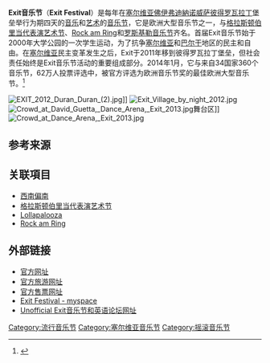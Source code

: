 {{infobox music festival |
  | music_festival_name = Exit音乐节
  | image = [[File:Exit_logo.png|File:Exit logo.png]]
  | location = [[塞尔维亚|塞尔维亚]][[佛伊弗迪納|佛伊弗迪納]][[诺威萨|诺威萨]][[彼得罗瓦拉丁|彼得罗瓦拉丁]]堡垒
  | years_active= 2000{{ndash}}至今
  | founders= Dušan Kovačević、Bojan Bošković、Ivan Milivojev
  | dates = 7月份第二个周四开始为期四天
  | genre = [[音乐节|音乐节]]、[[摇滚|摇滚]]、[[另类摇滚|另类摇滚]]、[[迷幻摇滚|迷幻摇滚]]、[[朋克摇滚|朋克摇滚]]、[[重金属音乐|重金属音乐]]、[[流行音乐|流行音乐]]、[[流行电音|流行电音]]、[[电子舞曲|电子舞曲]]、[[鼓打貝斯|鼓打貝斯]]、[[雷鬼|雷鬼]]、[[嘻哈|嘻哈]]、[[独立音乐|独立音乐]]、[[世界音乐|世界音乐]]、[[电子音乐|电子音乐]]
  | website = [http://www.exitfest.org/ www.exitfest.org]
}}

'''Exit音乐节'''（'''Exit Festival'''）是每年在[[塞尔维亚|塞尔维亚]][[佛伊弗迪納|佛伊弗迪納]][[诺威萨|诺威萨]][[彼得罗瓦拉丁|彼得罗瓦拉丁]]堡垒举行为期四天的[[音乐|音乐]]和[[艺术|艺术]]的[[音乐节|音乐节]]，它是欧洲大型音乐节之一，与[[格拉斯顿伯里当代表演艺术节|格拉斯顿伯里当代表演艺术节]]、[[Rock_am_Ring|Rock am Ring]]和[[罗斯基勒音乐节|罗斯基勒音乐节]]齐名。首届Exit音乐节始于2000年大学公园的一次学生运动，为了抗争[[塞尔维亚|塞尔维亚]]和[[巴尔干|巴尔干]]地区的民主和自由。在[[塞尔维亚|塞尔维亚]]民主变革发生之后，Exit于2011年移到彼得罗瓦拉丁堡垒，但社会责任始终是Exit音乐节活动的重要组成部分。2014年1月，它与来自34国家360个音乐节，62万人投票评选中，被官方评选为欧洲音乐节奖的最佳欧洲大型音乐节。<ref name=bmfa1>{{cite web|title=The winners of the 5th annual European Festival Awards|url=http://eu.festivalawards.com/latest/and-the-winners-are-3/|accessdate=16 January 2014|deadurl=yes|archiveurl=https://web.archive.org/web/20141007141112/http://eu.festivalawards.com/latest/and-the-winners-are-3/|archivedate=2014年10月7日}}</ref>


[[File:EXIT_2012_Duran_Duran_(2).jpg|thumb]]]]
[[File:Exit_Village_by_night_2012.jpg|thumb]]
[[File:Crowd_at_David_Guetta,_Dance_Arena,_Exit_2013.jpg|thumb]]舞台区]]
[[File:Crowd_at_Dance_Arena,_Exit_2013.jpg|thumb]]

== 参考来源 ==
{{reflist}}

== 关联項目 ==
* [[西南偏南|西南偏南]]
* [[格拉斯顿伯里当代表演艺术节|格拉斯顿伯里当代表演艺术节]]
* [[Lollapalooza|Lollapalooza]]
* [[Rock_am_Ring|Rock am Ring]]


==外部链接==
{{Commons category|EXIT (festival)}}
* [http://www.exitfest.org 官方网址]{{Wayback|url=http://www.exitfest.org/ |date=20140209145400 }}
* [http://www.exittrip.org 官方旅游网址]{{Wayback|url=http://www.exittrip.org/ |date=20131205095330 }}
* [http://www.exitfest.org/en/tickets/ 官方售票网址]{{Wayback|url=http://www.exitfest.org/en/tickets/ |date=20140323210910 }}
* [http://www.myspace.com/exitfestival Exit Festival - myspace]{{Wayback|url=http://www.myspace.com/exitfestival |date=20140419093114 }}
* [https://web.archive.org/web/20110413061814/http://www.go2exit.co.uk/ Unofficial Exit音乐节和英语论坛网址]


{{coord|45|15|N|19|52|E|display=title|source:enwiki}}

{{DEFAULTSORT:Exit (Festival)}}
[[Category:流行音乐节|Category:流行音乐节]]
[[Category:塞尔维亚音乐节|Category:塞尔维亚音乐节]]
[[Category:摇滚音乐节|Category:摇滚音乐节]]